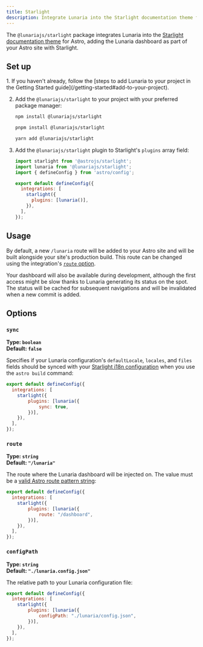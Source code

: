 ```yaml
---
title: Starlight
description: Integrate Lunaria into the Starlight documentation theme for Astro.
---
```



The `@lunariajs/starlight` package integrates Lunaria into the [Starlight documentation theme](https://starlight.astro.build) for Astro, adding the Lunaria dashboard as part of your Astro site with Starlight.

## Set up

<Steps>
1. If you haven't already, follow the [steps to add Lunaria to your project in the Getting Started guide](/getting-started#add-to-your-project).

2. Add the `@lunariajs/starlight` to your project with your preferred package manager:

    <Tabs>
    <TabItem label="npm">

    ```sh
    npm install @lunariajs/starlight
    ```

    </TabItem>
    <TabItem label="pnpm">

    ```sh
    pnpm install @lunariajs/starlight
    ```

    </TabItem>
    <TabItem label="Yarn">

    ```sh
    yarn add @lunariajs/starlight
    ```

    </TabItem>
    </Tabs>

3. Add the `@lunariajs/starlight` plugin to Starlight's `plugins` array field:

    ```js title="astro.config.mjs" add={2, 8}
    import starlight from '@astrojs/starlight';
    import lunaria from '@lunariajs/starlight';
    import { defineConfig } from 'astro/config';

    export default defineConfig({
      integrations: [
        starlight({
          plugins: [lunaria()],
        }),
      ],
    });
    ```
</Steps>

## Usage

By default, a new `/lunaria` route will be added to your Astro site and will be built alongside your site's production build. This route can be changed using the integration's [`route` option](#route).

Your dashboard will also be available during development, although the first access might be slow thanks to Lunaria generating its status on the spot. The status will be cached for subsequent navigations and will be invalidated when a new commit is added.

## Options

### `sync`

**Type: `boolean`**<br/>
**Default: `false`**

Specifies if your Lunaria configuration's `defaultLocale`, `locales`, and `files` fields should be synced with your [Starlight i18n configuration](https://starlight.astro.build/guides/i18n/) when you use the `astro build` command:

```js title="astro.config.mjs" mark={5}
export default defineConfig({
  integrations: [
    starlight({
        plugins: [lunaria({
            sync: true,
        })],
    }),
  ],
});
```

### `route`

**Type: `string`**<br/>
**Default: `"/lunaria"`**

The route where the Lunaria dashboard will be injected on. The value must be a [valid Astro route pattern string](https://docs.astro.build/en/reference/integrations-reference/#injectroute-option):

```js title="astro.config.mjs" mark={5}
export default defineConfig({
  integrations: [
    starlight({
        plugins: [lunaria({
            route: "/dashboard",
        })],
    }),
  ],
});
```

### `configPath`

**Type: `string`**<br/>
**Default: `"./lunaria.config.json"`**

The relative path to your Lunaria configuration file:

```js title="astro.config.mjs" mark={5}
export default defineConfig({
  integrations: [
    starlight({
        plugins: [lunaria({
            configPath: "./lunaria/config.json",
        })],
    }),
  ],
});
```